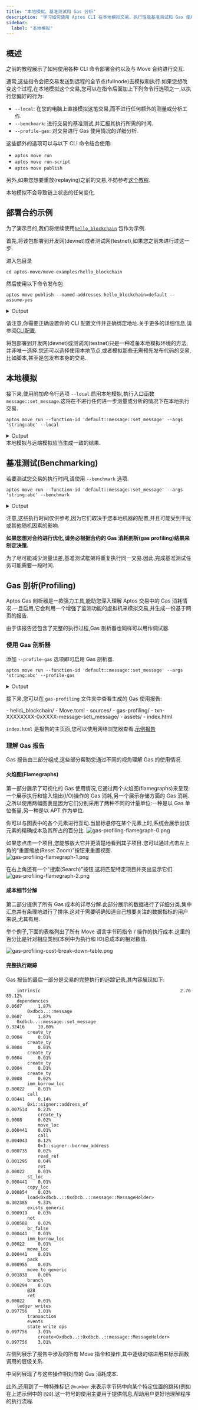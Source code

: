 ```yaml
---
title: "本地模拟、基准测试和 Gas 分析"
description: "学习如何使用 Aptos CLI 在本地模拟交易、执行性能基准测试和 Gas 使用情况分析"
sidebar:
  label: "本地模拟"
---
```


## 概述


之前的教程展示了如何使用各种 CLI 命令部署合约以及与 Move 合约进行交互.

通常,这些指令会把交易发送到远程的全节点(fullnode)去模拟和执行.如果您想改变这个过程,在本地模拟这个交易,您可以在指令后面加上下列命令行选项之一,以执行您偏好的行为:

- `--local`: 在您的电脑上直接模拟这笔交易,而不进行任何额外的测量或分析工作.
- `--benchmark`: 进行交易的基准测试,并汇报其执行所需的时间.
- `--profile-gas`: 对交易进行 Gas 使用情况的详细分析.

这些额外的选项可以与以下 CLI 命令结合使用:

- `aptos move run`
- `aptos move run-script`
- `aptos move publish`

另外,如果您想要重放(replaying)之前的交易,不妨参考[这个教程](/zh/build/cli/replay-past-transactions).

<Aside type="note" emoji="ℹ️">
  本地模拟不会导致链上状态的任何变化.
</Aside>

## 部署合约示例

为了演示目的,我们将继续使用[`hello_blockchain`](https://github.com/aptos-labs/aptos-core/tree/main/aptos-move/move-examples/hello_blockchain) 包作为示例.

首先,将该包部署到开发网(devnet)或者测试网(testnet),如果您之前未进行过这一步.

进入包目录

```shellscript filename="Terminal"
cd aptos-move/move-examples/hello_blockchain
```

然后使用以下命令发布包

```shellscript filename="Terminal"
aptos move publish --named-addresses hello_blockchain=default --assume-yes
```

<details>
  <summary>Output</summary>

  ```shellscript
  {
    "Result": {
      "transaction_hash": "0xe4ae0ec4ea3474b2123838885b04d7f4b046c174d14d7dc1c56916f2eb553bcf",
      "gas_used": 1118,
      "gas_unit_price": 100,
      "sender": "dbcbe741d003a7369d87ec8717afb5df425977106497052f96f4e236372f7dd5",
      "sequence_number": 5,
      "success": true,
      "timestamp_us": 1713914742422749,
      "version": 1033819503,
      "vm_status": "Executed successfully"
    }
  }
  ```
</details>

请注意,你需要正确设置你的 CLI 配置文件并正确绑定地址.关于更多的详细信息,请参阅[CLI配置](/zh/build/cli/setup-cli).

<Aside type="note" emoji="ℹ️">
  将包部署到开发网(devnet)或测试网(testnet)只是一种准备本地模拟环境的方法,并非唯一选择.您还可以选择使用本地节点,或者模拟那些无需预先发布代码的交易,比如脚本,甚至是包发布本身的交易.
</Aside>

## 本地模拟

接下来,使用附加命令行选项 `--local` 启用本地模拟,执行入口函数 `message::set_message`.这将在不进行任何进一步测量或分析的情况下在本地执行交易.

```shellscript filename="Terminal"
aptos move run --function-id 'default::message::set_message' --args 'string:abc' --local
```

<details>
  <summary>Output</summary>

  ```shellscript
  Simulating transaction locally...
  {
    "Result": {
      "transaction_hash": "0x5aab20980688185eed2c9a27bab624c84b8b8117241cd4a367ba2a012069f57b",
      "gas_used": 441,
      "gas_unit_price": 100,
      "sender": "dbcbe741d003a7369d87ec8717afb5df425977106497052f96f4e236372f7dd5",
      "success": true,
      "version": 1033887414,
      "vm_status": "status EXECUTED of type Execution"
    }
  }
  ```
</details>

<Aside type="note" emoji="ℹ️">
  本地模拟与远端模拟应当生成一致的结果.
</Aside>

## 基准测试(Benchmarking)

若要测试您交易的执行时间,请使用 `--benchmark` 选项.

```shellscript filename="Terminal"
aptos move run --function-id 'default::message::set_message' --args 'string:abc' --benchmark
```

<details>
  <summary>Output</summary>

  ```shellscript
  Benchmarking transaction locally...
  Running time (cold code cache): 985.141µs
  Running time (warm code cache): 848.159µs
  {
    "Result": {
      "transaction_hash": "0xa2fe548d37f12ee79df13e70fdd8212e37074c1b080b89b7d92e82550684ecdb",
      "gas_used": 441,
      "gas_unit_price": 100,
      "sender": "dbcbe741d003a7369d87ec8717afb5df425977106497052f96f4e236372f7dd5",
      "success": true,
      "version": 1033936831,
      "vm_status": "status EXECUTED of type Execution"
    }
  }
  ```
</details>

注意,这些执行时间仅供参考,因为它们取决于您本地机器的配置,并且可能受到干扰或其他随机因素的影响.

**如果您想对合约进行优化,请务必根据合约的 Gas 消耗剖析(gas profiling)结果来制定决策.**

<Aside type="note" emoji="ℹ️">
  为了尽可能减少测量误差,基准测试框架将重复执行同一交易.因此,完成基准测试任务可能需要一段时间.
</Aside>

## Gas 剖析(Profiling)

Aptos Gas 剖析器是一款强力工具,能助您深入理解 Aptos 交易中的 Gas 消耗情况.一旦启用,它会利用一个增强了监测功能的虚拟机来模拟交易,并生成一份基于网页的报告.

由于该报告还包含了完整的执行过程,Gas 剖析器也同样可以用作调试器.

### 使用 Gas 剖析器

添加 `--profile-gas` 选项即可启用 Gas 剖析器.

```shellscript filename="Terminal"
aptos move run --function-id 'default::message::set_message' --args 'string:abc' --profile-gas
```

<details>
  <summary>Output</summary>

  ```shellscript
  Simulating transaction locally using the gas profiler...
  Gas report saved to gas-profiling/txn-d0bc3422-0xdbcb-message-set_message.
  {
    "Result": {
      "transaction_hash": "0xd0bc342232f14a6a7d2d45251719aee45373bdb53f68403cfc6dc6062c74fa9e",
      "gas_used": 441,
      "gas_unit_price": 100,
      "sender": "dbcbe741d003a7369d87ec8717afb5df425977106497052f96f4e236372f7dd5",
      "success": true,
      "version": 1034003962,
      "vm_status": "status EXECUTED of type Execution"
    }
  }
  ```
</details>

接下来,您可以在 `gas-profiling` 文件夹中查看生成的 Gas 使用报告:

<FileTree>
  - hello\_blockchain/
    - Move.toml
    - sources/
    - gas-profiling/
      - txn-XXXXXXXX-0xXXXX-message-set\_message/
        - assets/
        - index.html
</FileTree>

`index.html` 是报告的主页面,您可以使用网络浏览器查看.[示例报告](/zh/gas-profiling/sample-report/index.html)

### 理解 Gas 报告

Gas 报告由三部分组成,这些部分帮助您通过不同的视角理解 Gas 的使用情况.

#### 火焰图(Flamegraphs)

第一部分展示了可视化的 Gas 使用情况,它通过两个火焰图(flamegraphs)来呈现:一个展示执行和输入输出(I/O)操作的 Gas 消耗,另一个展示存储方面的 Gas 消耗.之所以使用两幅图表是因为它们分别采用了两种不同的计量单位:一种是以 Gas 单位衡量,另一种是以 APT 作为单位.

你可以与图表中的各个元素进行互动.当鼠标悬停在某个元素上时,系统会展示出该元素的精确成本及其所占的百分比.
![gas-profiling-flamegraph-0.png](~/images/gas-profiling-flamegraph-0.png)

如果您点击一个项目,您能够放大它并更清楚地看到其子项目.您可以通过点击左上角的“重置缩放(Reset Zoom)”按钮来重置视图.
![gas-profiling-flamegraph-1.png](~/images/gas-profiling-flamegraph-1.png)

在右上角还有一个“搜索(Search)”按钮,这将匹配特定项目并突出显示它们.
![gas-profiling-flamegraph-2.png](~/images/gas-profiling-flamegraph-2.png)

#### 成本细节分解

第二部分提供了所有 Gas 成本的详尽分解.此部分展示的数据进行了详细分类,集中汇总并有条理地进行了排序.这对于需要明确知道自己想要关注的数据指标的用户来说,尤其有用.

举个例子,下面的表格列出了所有 Move 语言字节码指令 / 操作的执行成本.这里的百分比是针对相应类别(本例中为执行和 IO)总成本的相对数值.

![gas-profiling-cost-break-down-table.png](~/images/gas-profiling-cost-break-down-table.png)

#### 完整执行跟踪

Gas 报告的最后一部分是交易的完整执行的追踪记录,其内容展现如下:

```text filename="Example execution trace"
    intrinsic                                                     2.76        85.12%
    dependencies                                                  0.0607      1.87%
        0xdbcb..::message                                         0.0607      1.87%
    0xdbcb..::message::set_message                                0.32416     10.00%
        create_ty                                                 0.0004      0.01%
        create_ty                                                 0.0004      0.01%
        create_ty                                                 0.0004      0.01%
        create_ty                                                 0.0004      0.01%
        create_ty                                                 0.0008      0.02%
        imm_borrow_loc                                            0.00022     0.01%
        call                                                      0.00441     0.14%
        0x1::signer::address_of                                   0.007534    0.23%
            create_ty                                             0.0008      0.02%
            move_loc                                              0.000441    0.01%
            call                                                  0.004043    0.12%
            0x1::signer::borrow_address                           0.000735    0.02%
            read_ref                                              0.001295    0.04%
            ret                                                   0.00022     0.01%
        st_loc                                                    0.000441    0.01%
        copy_loc                                                  0.000854    0.03%
        load<0xdbcb..::0xdbcb..::message::MessageHolder>          0.302385    9.33%
        exists_generic                                            0.000919    0.03%
        not                                                       0.000588    0.02%
        br_false                                                  0.000441    0.01%
        imm_borrow_loc                                            0.00022     0.01%
        move_loc                                                  0.000441    0.01%
        pack                                                      0.000955    0.03%
        move_to_generic                                           0.001838    0.06%
        branch                                                    0.000294    0.01%
        @28
        ret                                                       0.00022     0.01%
    ledger writes                                                 0.097756    3.01%
        transaction
        events
        state write ops                                           0.097756    3.01%
            create<0xdbcb..::0xdbcb..::message::MessageHolder>    0.097756    3.01%
```

左侧列展示了报告中涉及的所有 Move 指令和操作,其中逐级的缩进用来标示函数调用的层级关系.

中间列展现了与这些操作相对应的 Gas 消耗成本.

此外,还用到了一种特殊标记 `@number` 来表示字节码中向某个特定位置的跳转(例如在上述示例中的 `@28`).这一符号的使用主要用于提供信息,帮助用户更好地理解程序的执行流程.

